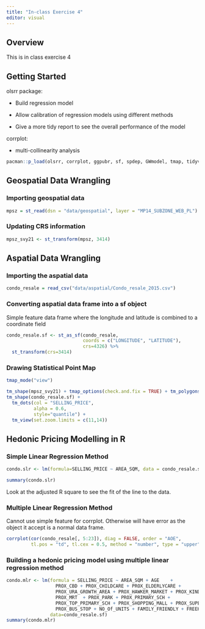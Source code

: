 ```yaml
---
title: "In-class Exercise 4"
editor: visual
---
```


## Overview

This is in class exercise 4

## Getting Started

olsrr package:

-   Build regression model

-   Allow calibration of regression models using different methods

-   Give a more tidy report to see the overall performance of the model

corrplot:

-   multi-collinearity analysis

```r
pacman::p_load(olsrr, corrplot, ggpubr, sf, spdep, GWmodel, tmap, tidyverse, gtsummary)
```

## Geospatial Data Wrangling

### Importing geospatial data

```r
mpsz = st_read(dsn = "data/geospatial", layer = "MP14_SUBZONE_WEB_PL")
```

### Updating CRS information

```r
mpsz_svy21 <- st_transform(mpsz, 3414)
```

## Aspatial Data Wrangling

### Importing the aspatial data

```r
condo_resale = read_csv("data/aspatial/Condo_resale_2015.csv")
```

### Converting aspatial data frame into a sf object

Simple feature data frame where the longitude and latitude is combined to a coordinate field

```r
condo_resale.sf <- st_as_sf(condo_resale,
                            coords = c("LONGITUDE", "LATITUDE"),
                            crs=4326) %>%
  st_transform(crs=3414)
```

### Drawing Statistical Point Map

```r
tmap_mode("view")
```

```r
tm_shape(mpsz_svy21) + tmap_options(check.and.fix = TRUE) + tm_polygons(alpha = 0.1) +
tm_shape(condo_resale.sf) +  
  tm_dots(col = "SELLING_PRICE",
          alpha = 0.6,
          style="quantile") +
  tm_view(set.zoom.limits = c(11,14))
```

## Hedonic Pricing Modelling in R

### Simple Linear Regression Method

```r
condo.slr <- lm(formula=SELLING_PRICE ~ AREA_SQM, data = condo_resale.sf)
```

```r
summary(condo.slr)
```

Look at the adjusted R square to see the fit of the line to the data.

### Multiple Linear Regression Method

Cannot use simple feature for corrplot. Otherwise will have error as the object it accept is a normal data frame.

```r
corrplot(cor(condo_resale[, 5:23]), diag = FALSE, order = "AOE",
         tl.pos = "td", tl.cex = 0.5, method = "number", type = "upper")
```

### Building a hedonic pricing model using multiple linear regression method

```r
condo.mlr <- lm(formula = SELLING_PRICE ~ AREA_SQM + AGE    + 
                  PROX_CBD + PROX_CHILDCARE + PROX_ELDERLYCARE +
                  PROX_URA_GROWTH_AREA + PROX_HAWKER_MARKET + PROX_KINDERGARTEN + 
                  PROX_MRT  + PROX_PARK + PROX_PRIMARY_SCH + 
                  PROX_TOP_PRIMARY_SCH + PROX_SHOPPING_MALL + PROX_SUPERMARKET + 
                  PROX_BUS_STOP + NO_Of_UNITS + FAMILY_FRIENDLY + FREEHOLD, 
                data=condo_resale.sf)
summary(condo.mlr)
```
